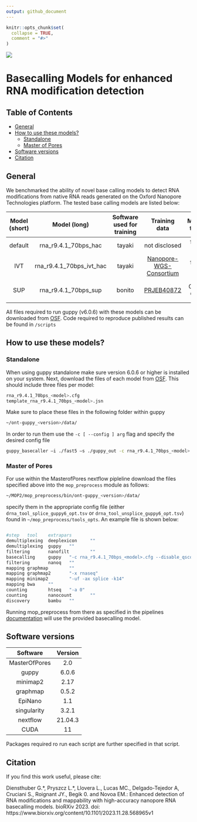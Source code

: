 ```yaml
---
output: github_document
---
```


<!-- README.md is generated from README.Rmd. Please edit that file -->

```r
knitr::opts_chunk$set(
  collapse = TRUE,
  comment = "#>"
)
```

![](img/logo.png)

# </nobr> Basecalling Models for enhanced RNA modification detection </nobr>

<!-- badges: start -->
<!-- badges: end -->

## Table of Contents
- [General](#General)
- [How to use these models?](#How to use these models?)
    - [Standalone](#Create-new-annotation-files)
    - [Master of Pores](#Map-reads-to-cytoplasmic-ribosomal-RNA-sequences)
- [Software versions](#Software-versions)
- [Citation](#Citation)

## General

We benchmarked the ability of novel base calling models to detect RNA modifications from native RNA reads generated on the Oxford Nanopore Technologies platform. 
The tested base calling models are listed below:


| Model (short) | Model (long) |  Software used for training  | Training data | Model type | Model size (MB) | Median accuracy (human) | Distribution | Basecaller Support |
| :------: | :------: | :------: | :------: | :------: | :------: | :------: | :------: | :------: |
| default | rna_r9.4.1_70bps_hac | tayaki | not disclosed | flip-flop | 1.99 | 91% | guppy v6.0.6 | all guppy versions
| IVT | rna_r9.4.1_70bps_ivt_hac | tayaki | [Nanopore-WGS-Consortium](https://github.com/nanopore-wgs-consortium/NA12878/blob/master/RNA.md) | flip-flop | 1.99 | 88% | *this work* | all guppy versions 
| SUP | rna_r9.4.1_70bps_sup | bonito | [PRJEB40872](https://www.ebi.ac.uk/ena/browser/view/PRJEB40872) | CRF-CTC | 27 | 97% | *this work* | guppy v6.0.6 and upwards


All files required to run guppy (v6.0.6) with these models can be downloaded from [OSF](https://osf.io/2xgkp/). Code required to reproduce published results can be found in `/scripts`

## How to use these models?

### Standalone

When using guppy standalone make sure version 6.0.6 or higher is installed on your system. Next, download the files of each model from [OSF](https://osf.io/2xgkp/). This should include three files per model:

```bash
rna_r9.4.1_70bps_<model>.cfg
template_rna_r9.4.1_70bps_<model>.jsn
```

Make sure to place these files in the following folder within guppy 

```bash
~/ont-guppy_<version>/data/
```
In order to run them use the `-c [ --config ] arg` flag and specify the desired config file

```bash
guppy_basecaller –i ./fast5 –s ./guppy_out -c rna_r9.4.1_70bps_<model>.cfg --num_callers 2 --cpu_threads_per_caller 1
```

### Master of Pores

For use within the MasterofPores nextflow pipleline download the files specified above into the `mop_preprocess` module as follows:

```bash
~/MOP2/mop_preprocess/bin/ont-guppy_<version>/data/
```

specify them in the appropriate config file (either `drna_tool_splice_guppy6_opt.tsv` or `drna_tool_unsplice_guppy6_opt.tsv`) found in `~/mop_preprocess/tools_opts`. An example file is shown below:

```bash

#step   tool    extrapars
demultiplexing  deeplexicon     ""
demultiplexing  guppy   ""
filtering       nanofilt        ""
basecalling     guppy   "-c rna_r9.4.1_70bps_<model>.cfg --disable_qscore_filtering"
filtering       nanoq   ""
mapping graphmap        ""
mapping graphmap2       "-x rnaseq"
mapping minimap2        "-uf -ax splice -k14"
mapping bwa     ""
counting        htseq   "-a 0"
counting        nanocount       ""
discovery       bambu   ""

```

Running mop_preprocess from there as specified in the pipelines [documentation](https://biocorecrg.github.io/MOP2/docs/about.html) will use the provided basecalling model.

## Software versions

| Software  |      Version| 
|:-------------:|:-------------:|
| MasterOfPores  | 2.0 | 
| guppy | 6.0.6 | 
| minimap2 | 2.17 | 
| graphmap | 0.5.2 | 
| EpiNano | 1.1 | 
| singularity| 3.2.1 | 
| nextflow | 21.04.3 | 
| CUDA| 11 | 

Packages required ro run each script are further specified in that script.

## Citation
If you find this work useful, please cite: 

Diensthuber G.\*, Pryszcz L.\*, Llovera L., Lucas MC., Delgado-Tejedor A, Cruciani S., Roignant JY.,  Begik 0. and Novoa EM.: Enhanced detection of RNA modifications and mappability with high-accuracy nanopore RNA basecalling models. bioRXiv 2023.
doi: https://www.biorxiv.org/content/10.1101/2023.11.28.568965v1


